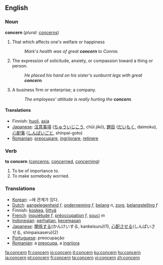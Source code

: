 ==English==

===Noun===
'''concern'''  (''plural:'' [[concerns]])
# That which affects one's welfare or happiness
#:''Mark's health was of great '''concern''' to Connie.''
# The expression of solicitude, anxiety, or compassion toward a thing or person.
#:''He placed his hand on his sister's sunburnt legs with great '''concern'''.''
# A business firm or enterprise; a company.
#:''The employees' attitude is really hurting the '''concern'''.''
====Translations====
{{trans-top|That which affects one's welfare or happiness}}
*Finnish: [[huoli]], [[asia]]
*[[Japanese]]: [[注意事項]] ([[ちゅういじこう]], chūi jikō), [[題目]] ([[だいもく]], daimoku), [[心配事]] ([[しんぱいごと]], shinpai-goto)
*[[Romanian]]: [[preocupare]], [[ingrijorare]], [[retinere]]
{{trans-bottom}}

===Verb===
'''to concern'''  ([[concerns]], [[concerned]], [[concerning]])
#To be of importance to.
#To make somebody worried.

===Translations===
{{top}}
*[[Korean]]: ~에 관계가 있다.
*[[Dutch]]: [[aangelegenheid]] ''f'', [[onderneming]] ''f'', [[belang]] ''n'', [[zorg]], [[belangstelling]] ''f''
*Finnish: [[koskea]], [[liittyä]]
*[[French]]: [[inquiétude]] ''f'', [[préoccupation]] ''f'', [[souci]] ''m''
*[[Indonesian]]: [[hati|perhatian]], [[cemas|kecemasan]]
*[[Japanese]]: [[関係]]する(かんけいする, kankeisuru)(1), [[心配]]させる(しんぱいさせる, shinpaisaseru)(2)
*[[Portuguese]]: preocupação
*[[Romanian]]: a [[preocupa]], a [[ingrijora]]

{{bottom}}

[[fa:concern]]
[[fr:concern]]
[[io:concern]]
[[it:concern]]
[[ku:concern]]
[[hu:concern]]
[[ja:concern]]
[[pt:concern]]
[[fi:concern]]
[[ta:concern]]
[[vi:concern]]
[[zh:concern]]